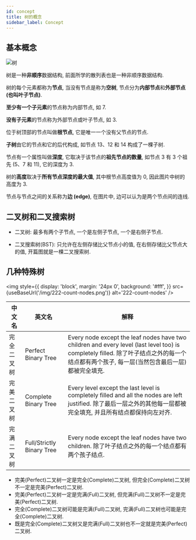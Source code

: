 ```yaml
---
id: concept
title: 树的概念
sidebar_label: Concept
---
```


## 基本概念

![树](../../static/img/tree.jpg)

树是一种**非顺序**数据结构, 前面所学的散列表也是一种非顺序数据结构.

树的每个元素都称为**节点**, 当没有节点是称为**空树**, 节点分为**内部节点**和**外部节点 (也叫叶子节点)**.

**至少有一个子元素**的节点称为内部节点, 如 7.

**没有子元素**的节点称为外部节点或叶子节点, 如 3.

位于树顶部的节点叫做**根节点**, 它是唯一一个没有父节点的节点.

**子树**由它的节点和它的后代构成, 如节点 13、12 和 14 构成了一棵子树.

节点有一个属性叫做**深度**, 它取决于该节点的**祖先节点的数量**, 如节点 3 有 3 个祖先 (5、7 和 11), 它的深度为 3.

树的**高度**取决于**所有节点深度的最大值**, 其中根节点高度值为 0, 因此图片中树的高度为 3.

节点与节点之间的关系称为**边 (edge)**, 在图片中, 边可以认为是两个节点间的连线.

## 二叉树和二叉搜索树

- 二叉树: 最多有两个子节点, 一个是左侧子节点, 一个是右侧子节点.

- 二叉搜索树(BST): 只允许在左侧存储比父节点小的值, 在右侧存储比父节点大的值, 开篇图就是一棵二叉搜索树.

## 几种特殊树


<img
  style={{
    display: 'block',
    margin: '24px 0',
    background: '#fff',
  }}
  src={useBaseUrl('/img/222-count-nodes.png')}
  alt='222-count-nodes'
/>

| 中文名     | 英文名                    | 解释                                                                                                                                                                                      |
| ---------- | ------------------------- | ----------------------------------------------------------------------------------------------------------------------------------------------------------------------------------------- |
| 完全二叉树 | Perfect Binary Tree       | Every node except the leaf nodes have two children and every level (last level too) is completely filled. 除了叶子结点之外的每一个结点都有两个孩子, 每一层(当然包含最后一层)都被完全填充. |
| 完美二叉树 | Complete Binary Tree      | Every level except the last level is completely filled and all the nodes are left justified. 除了最后一层之外的其他每一层都被完全填充, 并且所有结点都保持向左对齐.                        |
| 完满二叉树 | Full/Strictly Binary Tree | Every node except the leaf nodes have two children. 除了叶子结点之外的每一个结点都有两个孩子结点.                                                                                         |

- 完美(Perfect)二叉树一定是完全(Complete)二叉树, 但完全(Complete)二叉树不一定是完美(Perfect)二叉树.
- 完美(Perfect)二叉树一定是完满(Full)二叉树, 但完满(Full)二叉树不一定是完美(Perfect)二叉树.
- 完全(Complete)二叉树可能是完满(Full)二叉树, 完满(Full)二叉树也可能是完全(Complete)二叉树.
- 既是完全(Complete)二叉树又是完满(Full)二叉树也不一定就是完美(Perfect)二叉树.
